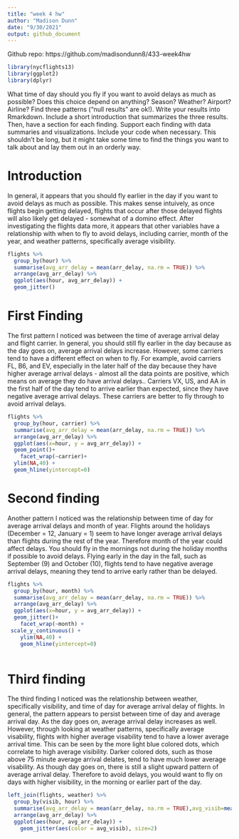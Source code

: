 ```yaml
---
title: "week 4 hw"
author: "Madison Dunn"
date: "9/30/2021"
output: github_document
---
```


Github repo: https://github.com/madisondunn8/433-week4hw

```r
library(nycflights13)
library(ggplot2)
library(dplyr)
```

What time of day should you fly if you want to avoid delays as much as possible? Does this choice depend on anything? Season? Weather? Airport? Airline? Find three patterns (“null results” are ok!). Write your results into Rmarkdown. Include a short introduction that summarizes the three results. Then, have a section for each finding. Support each finding with data summaries and visualizations. Include your code when necessary. This shouldn’t be long, but it might take some time to find the things you want to talk about and lay them out in an orderly way.

# Introduction

In general, it appears that you should fly earlier in the day if you want to avoid delays as much as possible. This makes sense intuively, as once flights begin getting delayed, flights that occur after those delayed flights will also likely get delayed - somewhat of a domino effect. After investigating the flights data more, it appears that other variables have a relationship with when to fly to avoid delays, including carrier, month of the year, and weather patterns, specifically average visibility. 

```r
flights %>%
  group_by(hour) %>%
  summarise(avg_arr_delay = mean(arr_delay, na.rm = TRUE)) %>%
  arrange(avg_arr_delay) %>% 
  ggplot(aes(hour, avg_arr_delay)) +
  geom_jitter()
```
  
# First Finding

The first pattern I noticed was between the time of average arrival delay and flight carrier. In general, you should still fly earlier in the day because as the day goes on, average arrival delays increase. However, some carriers tend to have a different effect on when to fly. For example, avoid carriers FL, B6, and EV, especially in the later half of the day because they have higher average arrival delays - almost all the data points are positive, which means on average they do have arrival delays.. Carriers VX, US, and AA in the first half of the day tend to arrive earlier than expected, since they have negative average arrival delays. These carriers are better to fly through to avoid arrival delays. 

```r
flights %>%
  group_by(hour, carrier) %>%
  summarise(avg_arr_delay = mean(arr_delay, na.rm = TRUE)) %>%
  arrange(avg_arr_delay) %>% 
  ggplot(aes(x=hour, y = avg_arr_delay)) +
  geom_point()+
    facet_wrap(~carrier)+
  ylim(NA,40) +
  geom_hline(yintercept=0)
```

# Second finding 

Another pattern I noticed was the relationship between time of day for average arrival delays and month of year. Flights around the holidays (December = 12, January = 1) seem to have longer average arrival delays than flights during the rest of the year. Therefore month of the year could affect delays. You should fly in the mornings not during the holiday months if possible to avoid delays. Flying early in the day in the fall, such as September (9) and October (10), flights tend to have negative average arrival delays, meaning they tend to arrive early rather than be delayed. 


```r
flights %>%
  group_by(hour, month) %>%
  summarise(avg_arr_delay = mean(arr_delay, na.rm = TRUE)) %>%
  arrange(avg_arr_delay) %>% 
  ggplot(aes(x=hour, y = avg_arr_delay)) +
  geom_jitter()+
    facet_wrap(~month) +
 scale_y_continuous() +
    ylim(NA,40) +
    geom_hline(yintercept=0)
    
```

# Third finding

The third finding I noticed was the relationship between weather, specifically visibility, and time of day for average arrival delay of flights. In general, the pattern appears to persist between time of day and average arrival day. As the day goes on, average arrival delay increases as well. However, through looking at weather patterns, specifically average visability, flights with higher average visability tend to have a lower average arrival time. This can be seen by the more light blue colored dots, which correlate to high average visibility. Darker colored dots, such as those above 75 minute average arrival delates, tend to have much lower average visability. As though day goes on, there is still a slight upward pattern of average arrival delay. Therefore to avoid delays, you would want to fly on days with higher visibility, in the morning or earlier part of the day. 


```r
left_join(flights, weather) %>%
  group_by(visib, hour) %>%
  summarise(avg_arr_delay = mean(arr_delay, na.rm = TRUE),avg_visib=mean(visib)) %>%
  arrange(avg_arr_delay) %>% 
  ggplot(aes(hour, avg_arr_delay)) +
    geom_jitter(aes(color = avg_visib), size=2)
```






